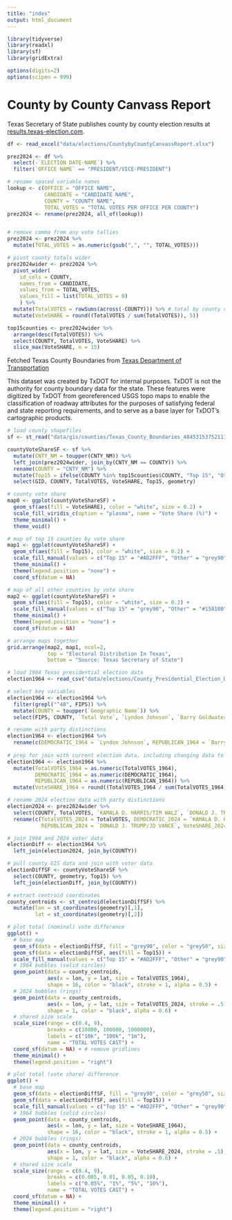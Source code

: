 ```yaml
---
title: "index"
output: html_document
---
```


```r

library(tidyverse)
library(readxl)
library(sf)
library(gridExtra)

options(digits=2)
options(scipen = 999)

```

# County by County Canvass Report

Texas Secretary of State publishes county by county election results at [results.texas-election.com](https://results.texas-election.com/races).


```r

df <- read_excel("data/elections/CountybyCountyCanvassReport.xlsx")

prez2024 <- df %>%
  select(-`ELECTION DATE-NAME`) %>%
  filter(`OFFICE NAME` == "PRESIDENT/VICE-PRESIDENT")

```


```r

# rename spaced variable names
lookup <- c(OFFICE = "OFFICE NAME",
            CANDIDATE = "CANDIDATE NAME",
            COUNTY = "COUNTY NAME",
            TOTAL_VOTES = "TOTAL VOTES PER OFFICE PER COUNTY")
prez2024 <- rename(prez2024, all_of(lookup)) 


# remove comma from any vote tallies
prez2024 <- prez2024 %>% 
  mutate(TOTAL_VOTES = as.numeric(gsub(",", "", TOTAL_VOTES)))

# pivot county totals wider
prez2024wider <- prez2024 %>%
  pivot_wider(
    id_cols = COUNTY,
    names_from = CANDIDATE,
    values_from = TOTAL_VOTES,
    values_fill = list(TOTAL_VOTES = 0)
    ) %>%
  mutate(TotalVOTES = rowSums(across(-COUNTY))) %>% # total by county votes
  mutate(VoteSHARE = round((TotalVOTES / sum(TotalVOTES)), 5))


```

```r

top15counties <- prez2024wider %>%
  arrange(desc(TotalVOTES)) %>%
  select(COUNTY, TotalVOTES, VoteSHARE) %>%
  slice_max(VoteSHARE, n = 15)

```

Fetched Texas County Boundaries from [Texas Department of Transportation](https://gis-txdot.opendata.arcgis.com/datasets/texas-county-boundaries/explore?location=28.324243%2C-96.928342%2C5.62)

This dataset was created by TxDOT for internal purposes. TxDOT is not the authority for county boundary data for the state. These features were digitized by TxDOT from georeferenced USGS topo maps to enable the classification of roadway attributes for the purposes of satisfying federal and state reporting requirements, and to serve as a base layer for TxDOT's cartographic products. 


```r

# load county shapefiles
sf <- st_read("data/gis/counties/Texas_County_Boundaries_4845315375211121464/County_Boundaries.shp")

countyVoteShareSF <- sf %>%
  mutate(CNTY_NM = toupper(CNTY_NM)) %>%
  left_join(prez2024wider, join_by(CNTY_NM == COUNTY)) %>%
  rename(COUNTY = "CNTY_NM") %>%
  mutate(Top15 = ifelse(COUNTY %in% top15counties$COUNTY, "Top 15", "Other")) %>%
  select(GID, COUNTY, TotalVOTES, VoteSHARE, Top15, geometry)

```


```r

# county vote share
map0 <- ggplot(countyVoteShareSF) +
  geom_sf(aes(fill = VoteSHARE), color = "white", size = 0.2) +
  scale_fill_viridis_c(option = "plasma", name = "Vote Share (%)") +
  theme_minimal() +
  theme_void()

# map of top 15 counties by vote share
map1 <- ggplot(countyVoteShareSF) +
  geom_sf(aes(fill = Top15), color = "white", size = 0.2) +
  scale_fill_manual(values = c("Top 15" = "#AD2FFF", "Other" = "grey90")) +
  theme_minimal() +
  theme(legend.position = "none") +
  coord_sf(datum = NA)

# map of all other counties by vote share
map2 <- ggplot(countyVoteShareSF) +
  geom_sf(aes(fill = Top15), color = "white", size = 0.2) +
  scale_fill_manual(values = c("Top 15" = "grey90", "Other" = "#158100")) +
  theme_minimal() +
  theme(legend.position = "none") +
  coord_sf(datum = NA)

# arrange maps together
grid.arrange(map2, map1, ncol=2,
             top = "Electoral Distribution In Texas",
             bottom = "Source: Texas Secretary of State")

```


```r

# load 1964 Texas presidential election data
election1964 <- read_csv("data/elections/County_Presidential_Election_Data_1964_0_0_2.csv") 

# select key variables
election1964 <- election1964 %>%
  filter(grepl("^48", FIPS)) %>%                 
  mutate(COUNTY = toupper(`Geographic Name`)) %>%
  select(FIPS, COUNTY, `Total Vote`, `Lyndon Johnson`, `Barry Goldwater`) 

# rename with party distinctions
election1964 <- election1964 %>%
  rename(c(DEMOCRATIC_1964 = `Lyndon Johnson`, REPUBLICAN_1964 = `Barry Goldwater`, TotalVOTES_1964 = `Total Vote`))
  
# prep for join with current election data, including changing data to doubles
election1964 <- election1964 %>%
  mutate(TotalVOTES_1964 = as.numeric(TotalVOTES_1964),
         DEMOCRATIC_1964 = as.numeric(DEMOCRATIC_1964),
         REPUBLICAN_1964 = as.numeric(REPUBLICAN_1964)) %>%
  mutate(VoteSHARE_1964 = round((TotalVOTES_1964 / sum(TotalVOTES_1964)), 5))

# rename 2024 election data with party distinctions
election2024 <- prez2024wider %>%
  select(COUNTY, TotalVOTES, `KAMALA D. HARRIS/TIM WALZ`, `DONALD J. TRUMP/JD VANCE`, VoteSHARE) %>%
  rename(c(TotalVOTES_2024 = TotalVOTES, DEMOCRATIC_2024 = `KAMALA D. HARRIS/TIM WALZ`, 
           REPUBLICAN_2024 = `DONALD J. TRUMP/JD VANCE`, VoteSHARE_2024 = VoteSHARE))

# join 1964 and 2024 voter data
electionDiff <- election1964 %>%
  left_join(election2024, join_by(COUNTY))

# pull county GIS data and join with voter data
electionDiffSF <- countyVoteShareSF %>%
  select(COUNTY, geometry, Top15) %>%
  left_join(electionDiff, join_by(COUNTY))

```

```r

# extract centroid coordinates
county_centroids <- st_centroid(electionDiffSF) %>%
  mutate(lon = st_coordinates(geometry)[,1],
         lat = st_coordinates(geometry)[,2])

# plot total (nominal) vote difference
ggplot() +
  # base map
  geom_sf(data = electionDiffSF, fill = "grey90", color = "grey50", size = 0.2) +
  geom_sf(data = electionDiffSF, aes(fill = Top15)) +
  scale_fill_manual(values = c("Top 15" = "#AD2FFF", "Other" = "grey90")) +
  # 1964 bubbles (solid circles)
  geom_point(data = county_centroids,
             aes(x = lon, y = lat, size = TotalVOTES_1964),
             shape = 16, color = "black", stroke = 1, alpha = 0.5) +
  # 2024 bubbles (rings)
  geom_point(data = county_centroids,
             aes(x = lon, y = lat, size = TotalVOTES_2024, stroke = .5),
             shape = 1, color = "black", alpha = 0.6) +
  # shared size scale
  scale_size(range = c(0.4, 9), 
             breaks = c(10000, 100000, 1000000), 
             labels = c("10k", "100k", "1m"),
             name = "TOTAL VOTES CAST") +
  coord_sf(datum = NA) + # remove gridlines
  theme_minimal() +
  theme(legend.position = "right")

# plot total (vote share) difference
ggplot() +
  # base map
  geom_sf(data = electionDiffSF, fill = "grey90", color = "grey50", size = 0.2) +
  geom_sf(data = electionDiffSF, aes(fill = Top15)) +
  scale_fill_manual(values = c("Top 15" = "#AD2FFF", "Other" = "grey90")) +
  # 1964 bubbles (solid circles)
  geom_point(data = county_centroids,
             aes(x = lon, y = lat, size = VoteSHARE_1964),
             shape = 16, color = "black", stroke = 1, alpha = 0.5) +
  # 2024 bubbles (rings)
  geom_point(data = county_centroids,
             aes(x = lon, y = lat, size = VoteSHARE_2024, stroke = .5),
             shape = 1, color = "black", alpha = 0.6) +
  # shared size scale
  scale_size(range = c(0.4, 9), 
             breaks = c(0.005, 0.01, 0.05, 0.10), 
             labels = c("0.05%", "1%", "5%", "10%"),
             name = "TOTAL VOTES CAST") +
  coord_sf(datum = NA) +
  theme_minimal() +
  theme(legend.position = "right")

```


